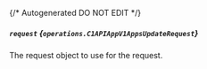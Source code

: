 {/* Autogenerated DO NOT EDIT  */}

##### `request` *{`operations.C1APIAppV1AppsUpdateRequest`}*
The request object to use for the request.
<Collapsible openLabel={Labels.showProperties} closeLabel={Labels.hideProperties}>
    <C1APIAppV1AppsUpdateRequest/>
</Collapsible>


